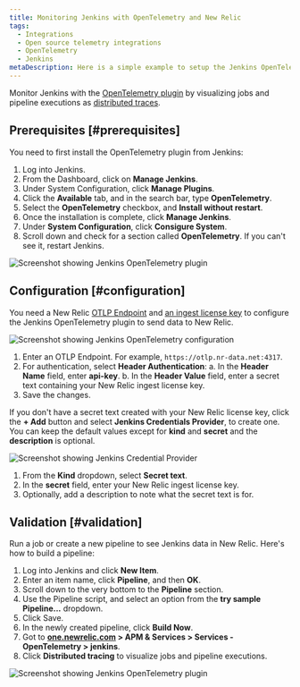 ```yaml
---
title: Monitoring Jenkins with OpenTelemetry and New Relic
tags:
  - Integrations
  - Open source telemetry integrations
  - OpenTelemetry
  - Jenkins
metaDescription: Here is a simple example to setup the Jenkins OpenTelemetry plugin to send data to New Relic.
---
```






Monitor Jenkins with the [OpenTelemetry plugin](https://plugins.jenkins.io/opentelemetry) by visualizing jobs and pipeline executions as [distributed traces](/docs/distributed-tracing/concepts/introduction-distributed-tracing).

## Prerequisites [#prerequisites]

You need to first install the OpenTelemetry plugin from Jenkins:

1. Log into Jenkins.
2. From the Dashboard, click on **Manage Jenkins**.
3. Under System Configuration, click **Manage Plugins**.
4. Click the **Available** tab, and in the search bar, type **OpenTelemetry**.
5. Select the **OpenTelemetry** checkbox, and **Install without restart**.
6. Once the installation is complete, click **Manage Jenkins**.
7. Under **System Configuration**, click **Consigure System**.
8. Scroll down and check for a section called **OpenTelemetry**. If you can't see it, restart Jenkins.

<img
  title="Screenshot showing Jenkins OpenTelemetry plugin"
  alt="Screenshot showing Jenkins OpenTelemetry plugin"
  src={opentelemetryIntegrationsJenkins01}
/>

## Configuration [#configuration]

You need a New Relic [OTLP Endpoint](/docs/more-integrations/open-source-telemetry-integrations/opentelemetry/opentelemetry-setup/#note-endpoints) and [an ingest license key](/docs/apis/intro-apis/new-relic-api-keys/#license-key) to configure the Jenkins OpenTelemetry plugin to send data to New Relic.

<img
  title="Screenshot showing Jenkins OpenTelemetry configuration"
  alt="Screenshot showing Jenkins OpenTelemetry configuration"
  src={opentelemetryIntegrationsJenkins02}
/>

1. Enter an OTLP Endpoint. For example, `https://otlp.nr-data.net:4317`.
2. For authentication, select **Header Authentication**:
   a. In the **Header Name** field, enter **api-key**.
   b. In the **Header Value** field, enter a secret text containing your New Relic ingest license key.
3. Save the changes.

If you don't have a secret text created with your New Relic license key, click the **+ Add** button and select **Jenkins Credentials Provider**, to create one. You can keep the default values except for **kind** and **secret** and the **description** is optional.

<img
  title="Screenshot showing Jenkins Credential Provider"
  alt="Screenshot showing Jenkins Credential Provider"
  src={opentelemetryIntegrationsJenkins03}
/>

1. From the **Kind** dropdown, select **Secret text**.
2. In the **secret** field, enter your New Relic ingest license key.
3. Optionally, add a description to note what the secret text is for.

## Validation [#validation]

Run a job or create a new pipeline to see Jenkins data in New Relic. Here's how to build a pipeline:

1. Log into Jenkins and click **New Item**.
2. Enter an item name, click **Pipeline**, and then **OK**.
3. Scroll down to the very bottom to the **Pipeline** section.
4. Use the Pipeline script, and select an option from the **try sample Pipeline...** dropdown.
5. Click Save.
6. In the newly created pipeline, click **Build Now**.
7. Got to **[one.newrelic.com](https://one.newrelic.com/) > APM & Services > Services - OpenTelemetry > jenkins**.
8. Click **Distributed tracing** to visualize jobs and pipeline executions.

<img
  title="Screenshot showing Jenkins OpenTelemetry plugin"
  alt="Screenshot showing Jenkins OpenTelemetry plugin"
  src={opentelemetryIntegrationsJenkins04}
/>

<InstallFeedback />